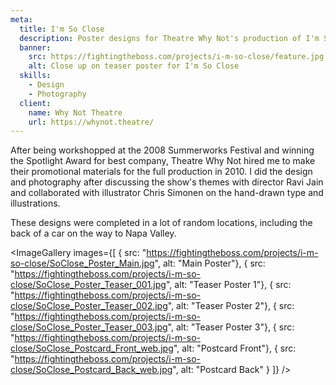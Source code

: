 ```yaml
---
meta:
  title: I'm So Close
  description: Poster designs for Theatre Why Not's production of I'm So Close, a multimedia, physical theatre showcase about coming together and drifting apart.
  banner:
    src: https://fightingtheboss.com/projects/i-m-so-close/feature.jpg
    alt: Close up on teaser poster for I'm So Close
  skills:
    - Design
    - Photography
  client:
    name: Why Not Theatre
    url: https://whynot.theatre/
---
```



After being workshopped at the 2008 Summerworks Festival and winning the Spotlight Award for best company,
Theatre Why Not hired me to make their promotional materials for the full production in 2010.
I did the design and photography after discussing the show's themes with director Ravi Jain
and collaborated with illustrator Chris Simonen on the hand-drawn type and illustrations.

These designs were completed in a lot of random locations, including the back of a car on the way to Napa Valley.

<ImageGallery images={[
  { src: "https://fightingtheboss.com/projects/i-m-so-close/SoClose_Poster_Main.jpg", alt: "Main Poster"},
  { src: "https://fightingtheboss.com/projects/i-m-so-close/SoClose_Poster_Teaser_001.jpg", alt: "Teaser Poster 1"},
  { src: "https://fightingtheboss.com/projects/i-m-so-close/SoClose_Poster_Teaser_002.jpg", alt: "Teaser Poster 2"},
  { src: "https://fightingtheboss.com/projects/i-m-so-close/SoClose_Poster_Teaser_003.jpg", alt: "Teaser Poster 3"},
  { src: "https://fightingtheboss.com/projects/i-m-so-close/SoClose_Postcard_Front_web.jpg", alt: "Postcard Front"},
  { src: "https://fightingtheboss.com/projects/i-m-so-close/SoClose_Postcard_Back_web.jpg", alt: "Postcard Back" }
]} />
